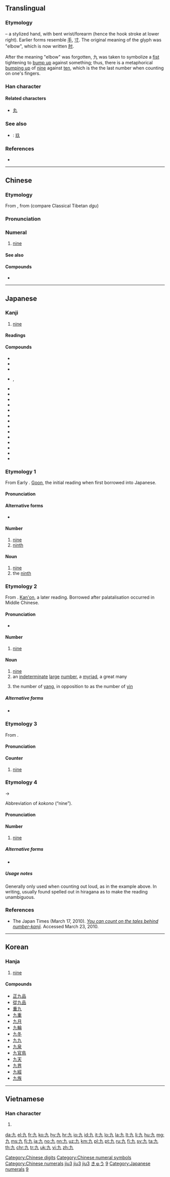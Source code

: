 {{also|玖|丸}}
==Translingual==
{{stroke order|strokes=2}}
{{stroke order|type=animate}}

===Etymology===
{{Han etyl}}
{{liushu|p}} – a stylized hand, with bent wrist/forearm (hence the hook stroke at lower right). Earlier forms resemble [[手]], [[寸]]. The original meaning of the glyph was "elbow", which is now written [[肘]].

After the meaning "elbow" was forgotten, 九 was taken to symbolize a [[fist]] tightening to [[bump up]] against something; thus, there is a metaphorical [[bumping up]] of [[nine]] against [[ten]], which is the the last number when counting on one's fingers.

===Han character===
{{Han char|rn=5|rad=乙|as=01|sn=2|four=40017|canj=KN|ids=⿻丿乙}}

====Related characters====
* [[丸]]

===See also===
{{Chinese-numbers}}
* {{qualifier|Chinese financial form}}: [[玖]]

===References===
* {{Han ref|kx=0083.190|dkj=00167|dj=0168.020|hdz=10048.050|uh=4E5D|ud=20061|bh=A445|bd=42053}}

[[Category:Chinese digits]]
[[Category:Chinese numeral symbols]]
[[Category:Chinese numerals]]

----

==Chinese==
{{zh-forms}}

===Etymology===
From {{etyl|och|zh}} {{m|och||*kuʔ}}, from {{etyl|sit-pro|zh}} {{m|sit-pro|*d/s-kəw}} (compare Classical Tibetan ''dgu'')

===Pronunciation===
{{zh-pron
|m=jiǔ
|ma=y
|c=gau2
|h=pfs=kiú
|mn=kiú/káu/kiáu
|w=2jieu
|mc=y
|oc=y
|cat=num
}}

===Numeral===
{{zh-num}}

# [[nine]]

====See also====
{{Chinese-numbers}}

====Compounds====
* {{zh-l|九一八事變}}

[[Category:Mandarin numeral symbols|jiu3]]
[[Category:Chinese cardinal numbers|jiu3]]
[[Category:Beginning Mandarin|jiu3]]

----

==Japanese==

===Kanji===
{{ja-kanji|grade=1|rs=乙01}}

# [[nine]]

====Readings====
{{ja-readings
|goon=[[く]] (ku)
|kanon=[[きゅう]] (kyū), {{qualifier|historical}} [[きう]] (kiu)
|kun=[[ここの]] (kokono), [[ここのつ]] ([[九つ]], kokonotsu)
|nanori=[[いちじく]] (ichijiku), [[いちのく]] (ichinoku), [[この]] (kono), [[ひさし]] (hisashi)
}}

====Compounds====
{{der-top|Compounds}}
* {{ja-r|九夏|きゅうか}}
* {{ja-r|九官鳥|きゅうかんちょう|gloss=a [[mina]] or [[mynah]] [[bird]]}}
* {{ja-r|九牛一毛|きゅう ぎゅう いち もう|gloss=nine cows one hair ([[a drop in the ocean]])}}
* {{ja-r|九九|くく}}, {{ja-r|九々|くく|gloss=Multiplication table}}
* {{ja-r|九月|くがつ|gloss=September}}
* {{ja-r|九死|きゅうし|gloss=[[near]] [[death]], [[nearly]] [[dead]], a [[close shave]]}}
* {{ja-r|九州|きゅうしゅう|gloss=the Kyūshū region of Japan}}
* {{ja-r|九重|ここのえ}}
* {{ja-r|九寸五分|くすん ごぶ|gloss=a [[short sword]], a [[dagger]]}}
* {{ja-r|九星|きゅうせい}}
* {{ja-r|九折|きゅうせつ}}
* {{ja-r|九泉|きゅうせん|gloss=the nether world}}
* {{ja-r|九地|きゅうち}}
* {{ja-r|九天|きゅうてん|gloss=the Ninth Heaven (the highest of heavens)}}
* {{ja-r|九拝|きゅうはい}}
* {{ja-r|九分|くぶ}}
* {{ja-r|九輪|くりん}}
* {{ja-r|九六|くんろく}}
{{der-bottom}}

===Etymology 1===
{{cardinalbox|ja|8|9|10|八|十}}
From Early {{etyl|ltc|ja|sort=く}}. [[呉音#Japanese|Goon]], the initial reading when first borrowed into Japanese.

====Pronunciation====
{{ja-pron|く|y=go}}

====Alternative forms====
* {{ja-l|玖}}

====Number====
{{ja-pos|く|numeral symbol}}

# [[nine]]
# [[ninth]]

====Noun====
{{ja-noun|く}}

# [[nine]]
# the [[ninth]]

===Etymology 2===
From {{etyl|ltc|ja|sort=きゅう}}. [[漢音#Japanese|Kan'on]], a later reading. Borrowed after palatalisation occurred in Middle Chinese.

====Pronunciation====
{{ja-pron|きゅう|y=ko}}
* {{audio|Ja-9-kyuu.ogg|Audio|lang=ja}}

====Number====
{{ja-pos|きゅう|numeral symbol|hhira=きう}}

# [[nine]]

====Noun====
{{ja-noun|きゅう|hhira=きう}}

# [[nine]]
# an [[indeterminate]] [[large]] [[number]], a [[myriad]], a great many
# {{context|lang=ja|sort=きゅう|divination}} the number of [[yang]], in opposition to {{term|lang=ja|六|tr=roku||six}} as the number of [[yin]]

=====Alternative forms=====
* {{sense|large number}} {{ja-l|究}}

===Etymology 3===
From {{etyl|ojp|ja|sort=ここの}}.

====Pronunciation====
{{ja-pron|ここの|y=kun}}

====Counter====
{{ja-pos|ここの|counter}}

# [[nine]]

===Etymology 4===
{{IPAchar|/kokono/}} → {{IPAchar|/kono/}}

Abbreviation of {{etyl|ojp|ja}} ''kokono'' (“nine”).

====Pronunciation====
{{ja-pron|この|y=kun}}

====Number====
{{ja-pos|この|numeral symbol}}

# [[nine]]
#: {{usex|lang=ja|ひい、ふう、みい、…なな、やあ、'''この'''、とお|tr=''hī, fū, mī, ... nana, yā, '''kono''', tō''|t=one, two, three, ... seven, eight, '''nine''', ten}}

=====Alternative forms=====
* {{ja-l|この}}

=====Usage notes=====
Generally only used when counting out loud, as in the example above. In writing, usually found spelled out in hiragana as {{ja-l|この}} to make the reading unambiguous.

===References===
* The Japan Times (March 17, 2010). ''[http://www.kanjiclinic.com/kc102final.htm You can count on the tales behind number-kanji].'' Accessed March 23, 2010.

[[Category:1000 Japanese basic words|きゅう]]
[[Category:Japanese numeral symbols|9]]
[[Category:Japanese numerals]]

----

==Korean==

===Hanja===
{{ko-hanja|hangeul=구|rv=gu|mr=ku|y=kwu|eumhun=아홉|ehrv=ahop|ehmr=ahop|ehy=ahop}}

# [[nine]]

====Compounds====
* [[正九品]]
* [[從九品]]
* [[重九]]
* [[九重]]
* [[九月]]
* [[九輪]]
* [[九冬]]
* [[九九]]
* [[九泉]]
* [[九官鳥]]
* [[九天]]
* [[九界]]
* [[九經]]
* [[九族]]

[[Category:Korean numeral symbols|9]]

----

==Vietnamese==

===Han character===
{{vi-hantu|[[cửu]]|rs=乙01}}

# {{defn|lang=vi|sort=乙01}}

[[da:九]]
[[el:九]]
[[fr:九]]
[[ko:九]]
[[hy:九]]
[[hr:九]]
[[io:九]]
[[id:九]]
[[it:九]]
[[lo:九]]
[[la:九]]
[[lt:九]]
[[li:九]]
[[hu:九]]
[[mg:九]]
[[ms:九]]
[[fj:九]]
[[ja:九]]
[[no:九]]
[[nn:九]]
[[uz:九]]
[[km:九]]
[[pl:九]]
[[pt:九]]
[[ru:九]]
[[fi:九]]
[[sv:九]]
[[ta:九]]
[[th:九]]
[[chr:九]]
[[tr:九]]
[[uk:九]]
[[vi:九]]
[[zh:九]]